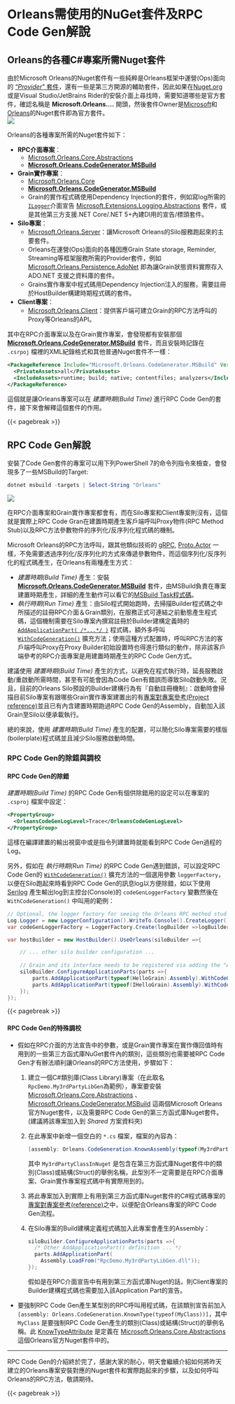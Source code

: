 # Orleans需使用的NuGet套件及RPC Code Gen解說

## Orleans的各種C#專案所需Nuget套件

由於Microsoft Orleans的Nuget套件有一些純粹是Orleans框架中運營(Ops)面向的 ["*Provider*" 套件](https://learn.microsoft.com/dotnet/orleans/resources/nuget-packages#clustering-providers)，還有一些是第三方開源的輔助套件，因此如果在[Nuget.org](https://www.nuget.org)或是Visual Studio/JetBrains Rider的安裝介面上尋找時，需要知道哪些是官方套件，確認名稱是 **Microsoft.Orleans....** 開頭，然後套件Owner是[Microsoft](https://www.nuget.org/profiles/Microsoft)和[Orleans](https://www.nuget.org/profiles/Orleans)的Nuget套件即為官方套件。  
![](./official_orleans_nuget_packages.png)

Orleans的各種專案所需的Nuget套件如下：

* **RPC介面專案**：
    * [Microsoft.Orleans.Core.Abstractions](https://www.nuget.org/packages/Microsoft.Orleans.Core.Abstractions)
    * [**Microsoft.Orleans.CodeGenerator.MSBuild**](https://www.nuget.org/packages/Microsoft.Orleans.CodeGenerator.MSBuild)
* **Grain實作專案**：
    * [Microsoft.Orleans.Core](https://www.nuget.org/packages/Microsoft.Orleans.Core)
    * [**Microsoft.Orleans.CodeGenerator.MSBuild**](https://www.nuget.org/packages/Microsoft.Orleans.CodeGenerator.MSBuild)
    * Grain的實作程式碼使用Dependency Injection的套件，例如寫log所需的[`ILogger`](https://learn.microsoft.com/dotnet/api/microsoft.extensions.logging.ilogger?view=dotnet-plat-ext-6.0)介面宣告 [Microsoft.Extensions.Logging.Abstractions](https://wwww.nuget.org/packages/Microsoft.Extensions.Logging.Abstractions) 套件，或是其他第三方支援.NET Core/.NET 5+內建DI用的宣告/標頭套件。
* **Silo專案**：
    * [Microsoft.Orleans.Server](https://www.nuget.org/packages/Microsoft.Orleans.Server)：讓Microsoft Orleans的Silo服務跑起來的主要套件。
    * Orleans在運營(Ops)面向的各種因應Grain State storage, Reminder, Streaming等框架服務所需的Provider套件，例如 [Microsoft.Orleans.Persistence.AdoNet](https://www.nuget.org/packages/Microsoft.Orleans.Persistence.AdoNet) 即為讓Grain狀態資料實際存入 ADO.NET 支援之資料庫的套件。
    * Grains實作專案中程式碼用Dependency Injection注入的服務，需要註冊於HostBuilder構建時期程式碼的套件。
* **Client專案**：
    * [Microsoft.Orleans.Client](https://www.nuget.org/packages/Microsoft.Orleans.Client)：提供客戶端可建立Grain的RPC方法呼叫的Proxy等Orleans的API。

其中在RPC介面專案以及在Grain實作專案，會發現都有安裝那個 [**Microsoft.Orleans.CodeGenerator.MSBuild**](https://www.nuget.org/packages/Microsoft.Orleans.CodeGenerator.MSBuild) 套件，而且安裝時記錄在 `.csrpoj` 檔裡的XML紀錄格式和其他普通Nuget套件不一樣：

```xml
<PackageReference Include="Microsoft.Orleans.CodeGenerator.MSBuild" Version="3.6.5">
  <PrivateAssets>all</PrivateAssets>
  <IncludeAssets>runtime; build; native; contentfiles; analyzers</IncludeAssets>
</PackageReference>
```

這個就是讓Orleans專案可以在 *建置時期(Build Time)* 進行RPC Code Gen的套件，接下來會解釋這個套件的作用。

{{< pagebreak >}}

## RPC Code Gen解說

安裝了Code Gen套件的專案可以用下列PowerShell 7的命令列指令來檢查，會發現多了一些MSBuild的Target:

```powershell
dotnet msbuild -targets | Select-String "Orleans"
```

![](./orleans_code_gen_targets.png)

在RPC介面專案和Grain實作專案都會有，而在Silo專案和Client專案則沒有，這個就是實際上RPC Code Gran在建置時期產生客戶端呼叫Proxy物件(RPC Method Stub)以及RPC方法參數物件的序列化/反序列化程式碼的機制。

Microsoft Orleans的RPC方法呼叫，跟其他類似技術的 [gRPC](https://grpc.io/), [Proto.Actor](https://proto.actor/docs/what-is-protoactor/) 一樣，不免需要透過序列化/反序列化的方式來傳遞參數物件，而這個序列化/反序列化的程式碼產生，在Orleans有兩種產生方式：

* *建置時期(Build Time)* 產生：安裝 [**Microsoft.Orleans.CodeGenerator.MSBuild**](https://www.nuget.org/packages/Microsoft.Orleans.CodeGenerator.MSBuild) 套件，由MSBuild負責在專案建置時期產生，詳細的產生動作可以看它的[MSBuild Task程式碼](https://github.com/dotnet/orleans/blob/3.x/src/Orleans.CodeGenerator.MSBuild/build/Microsoft.Orleans.CodeGenerator.MSBuild.targets)。
* *執行時期(Run Time)* 產生：由Silo程式開始跑時，去掃描Builder程式碼之中所描述的註冊RPC介面＆Grain類別，在服務正式可連結之前動態產生程式碼，這個機制需要在Silo專案內撰寫註冊於Builder建構定義時的 [`AddApplicationPart( /*...*/ )`](https://learn.microsoft.com/dotnet/api/orleans.applicationpartmanagerextensions.addapplicationpart) 程式碼，額外多呼叫 [`WithCodeGeneration()`](https://learn.microsoft.com/dotnet/api/orleans.hosting.applicationpartmanagercodegenextensions.withcodegeneration) 擴充方法；使用這種方式配置時，呼叫RPC方法的客戶端呼叫Proxy在Proxy Builder初始設置時也得進行類似的動作，除非該客戶端參考的RPC介面專案是用建置時期產生的RPC Code Gen方式。

建議使用 *建置時期(Build Time)* 產生的方式，以避免在程式執行時，延長服務啟動/重啟動所需時間，甚至有可能會因為Code Gen有錯誤而導致Silo啟動失敗。況且，目前的Orleans Silo預設的Builder建構行為有『自動註冊機制』：啟動時會掃描目前Silo專案有跟哪些Grain實作專案建置出的有[專案對專案參考(Project reference)](https://learn.microsoft.com/visualstudio/ide/managing-references-in-a-project#project-to-project-references)並且已有內含建置時期跑過RPC Code Gen的Assembly，自動加入該Grain至Silo以便承載執行。

總的來說，使用 *建置時期(Build Time)* 產生的配置，可以簡化Silo專案需要的樣版(boilerplate)程式碼並且減少Silo服務啟動時間。

### RPC Code Gen的除錯與調校

#### RPC Code Gen的除錯

*建置時期(Build Time)* 的RPC Code Gen有個供除錯用的設定可以在專案的 `.csproj` 檔案中設定：

```xml
<PropertyGroup>
  <OrleansCodeGenLogLevel>Trace</OrleansCodeGenLogLevel>
</PropertyGroup>
```

這樣在編譯建置的輸出視窗中或是指令列建置時就能看到RPC Code Gen過程的Log。

另外，假如在 *執行時期(Run Time)* 的RPC Code Gen遇到錯誤，可以設定RPC Code Gen的 [`WithCodeGeneration()`](https://learn.microsoft.com/dotnet/api/orleans.hosting.applicationpartmanagercodegenextensions.withcodegeneration) 擴充方法的一個選用參數 `loggerFactory`，以便在Silo跑起來時看到RPC Code Gen的訊息log以方便除錯，如以下使用 [Serilog](https://serilog.net/) 產生輸出log到主控台(Console)的 `codeGenLoggerFactory` 變數然後在 `WithCodeGeneration()` 中叫用的範例：

```csharp
// Optional, the logger factory for seeing the Orleans RPC method stud code gen log.
Log.Logger = new LoggerConfiguration().WriteTo.Console().CreateLogger();
var codeGenLoggerFactory = LoggerFactory.Create(logBuilder =>logBuilder.AddSerilog());

var hostBuilder = new HostBuilder().UseOrleans(siloBuilder =>{

    // ... other silo builder configuration ...
   
    // Grain and its interface needs to be registered via adding the "ApplicationPart", and also assign the RPC method code generation strategy during host startup.
    siloBuilder.ConfigureApplicationParts(parts =>{
        parts.AddApplicationPart(typeof(HelloGrain).Assembly).WithCodeGeneration(loggerFactory: codeGenLoggerFactory);
        parts.AddApplicationPart(typeof(IHelloGrain).Assembly).WithCodeGeneration(loggerFactory: codeGenLoggerFactory);
    });
});
```

{{< pagebreak >}}

#### RPC Code Gen的特殊調校

* 假如在RPC介面的方法宣告中的參數，或是Grain實作專案在實作傳回值時有用到的一些第三方函式庫NuGet套件內的類別，這些類別也需要被RPC Code Gen才有辦法順利讓Orleans的RPC方法使用，步驟如下：
  1. 建立一個C#類別庫(Class Library)專案（在此取名`RpcDemo.My3rdPartyLibGen`為範例），專案要安裝 [Microsoft.Orleans.Core.Abstractions](https://www.nuget.org/packages/Microsoft.Orleans.Core.Abstractions) 、 [Microsoft.Orleans.CodeGenerator.MSBuild](https://www.nuget.org/packages/Microsoft.Orleans.CodeGenerator.MSBuild) 這兩個Microsoft Orleans官方Nuget套件，以及需要RPC Code Gen的第三方函式庫Nuget套件。  
  (建議將該專案加入到 *Shared* 方案資料夾)
  2. 在此專案中新增一個空白的 `*.cs` 檔案，檔案的內容為：
     ```csharp
     [assembly: Orleans.CodeGeneration.KnownAssembly(typeof(My3rdPartyClassInNuget))]
     ```
     其中 `My3rdPartyClassInNuget` 是包含在第三方函式庫Nuget套件中的類別(Class)或結構(Struct)的舉例名稱，此型別不一定需要是在RPC介面專案、Grain實作專案程式碼中有實際用到的。
  3. 將此專案加入到實際上有用到第三方函式庫Nuget套件的C#程式碼專案的[專案對專案參考(reference)](https://learn.microsoft.com/visualstudio/ide/managing-references-in-a-project#project-to-project-references)之中，以便配合Orleans專案的RPC Code Gen流程。
  4. 在Silo專案的Build建構定義程式碼加入此專案會產生的Assembly：
     ```csharp
     siloBuilder.ConfigureApplicationParts(parts =>{
       /* Other AddApplicationPart() definition ... */
       parts.AddApplicationPart(
         Assembly.LoadFrom("RpcDemo.My3rdPartyLibGen.dll"));
     });
     ```
    假如是在RPC介面宣告中有用到第三方函式庫Nuget的話，則Client專案的Builder建構程式碼也需要加入該Application Part的宣告。
* 要強制RPC Code Gen產生某型別的RPC呼叫用程式碼，在該類別宣告前加入`[assembly: Orleans.CodeGeneration.KnownType(typeof(MyClass))]`，其中 `MyClass` 是要強制RPC Code Gen產生的類別(Class)或結構(Struct)的舉例名稱。此 [KnowTypeAttribute](https://learn.microsoft.com/dotnet/api/orleans.codegeneration.knowntypeattribute) 是定義在 [Microsoft.Orleans.Core.Abstractions](https://www.nuget.org/packages/Microsoft.Orleans.Core.Abstractions) 這個Orleans官方Nuget套件中的。

---  

RPC Code Gen的介紹終於完了，感謝大家的耐心，明天會繼續介紹如何將昨天建立的Orleans專案安裝對應的Nuget套件和實際跑起來的步驟，以及如何呼叫Orleans的RPC方法，敬請期待。

{{< pagebreak >}}